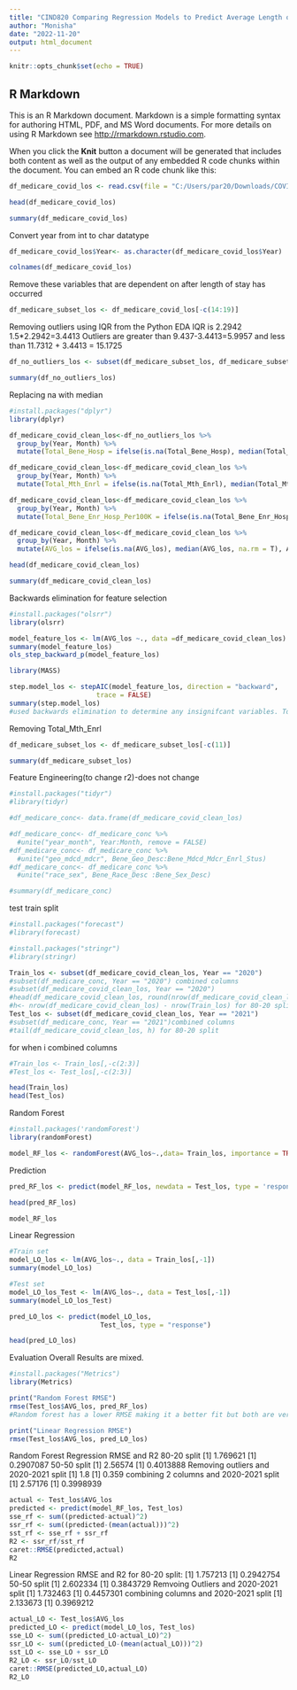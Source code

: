---
title: "CIND820 Comparing Regression Models to Predict Average Length of Stay"
author: "Monisha"
date: "2022-11-20"
output: html_document
---

```{r setup, include=FALSE}
knitr::opts_chunk$set(echo = TRUE)
```

## R Markdown

This is an R Markdown document. Markdown is a simple formatting syntax for authoring HTML, PDF, and MS Word documents. For more details on using R Markdown see <http://rmarkdown.rstudio.com>.

When you click the **Knit** button a document will be generated that includes both content as well as the output of any embedded R code chunks within the document. You can embed an R code chunk like this:

```{r}
df_medicare_covid_los <- read.csv(file = "C:/Users/par20/Downloads/COVID_19_Hospitalization_Trends_Report_Data_file_20220526/COVID_19_Hospitalization_Trends_Report_Data_file_20220526.csv")
```
```{r}
head(df_medicare_covid_los)
```
```{r}
summary(df_medicare_covid_los)
```


Convert year from int to char datatype
```{r}
df_medicare_covid_los$Year<- as.character(df_medicare_covid_los$Year)
```


```{r}
colnames(df_medicare_covid_los)
```

Remove these variables that are dependent on after length of stay has occurred
```{r}
df_medicare_subset_los <- df_medicare_covid_los[-c(14:19)]
```

Removing outliers using IQR
from the Python EDA
IQR is 2.2942 
1.5*2.2942=3.4413
Outliers are greater than 9.437-3.4413=5.9957
and less than 11.7312 + 3.4413 = 15.1725
```{r}
df_no_outliers_los <- subset(df_medicare_subset_los, df_medicare_subset_los$AVG_los > 5.9957 & df_medicare_subset_los$AVG_los < 15.1725)
```
```{r}
summary(df_no_outliers_los)
```


Replacing na with median
```{r}
#install.packages("dplyr")
library(dplyr)
```

```{r}
df_medicare_covid_clean_los<-df_no_outliers_los %>%
  group_by(Year, Month) %>%
  mutate(Total_Bene_Hosp = ifelse(is.na(Total_Bene_Hosp), median(Total_Bene_Hosp, na.rm = T), Total_Bene_Hosp))
```
```{r}
df_medicare_covid_clean_los<-df_medicare_covid_clean_los %>%
  group_by(Year, Month) %>%
  mutate(Total_Mth_Enrl = ifelse(is.na(Total_Mth_Enrl), median(Total_Mth_Enrl, na.rm = T), Total_Mth_Enrl))
```
```{r}
df_medicare_covid_clean_los<-df_medicare_covid_clean_los %>%
  group_by(Year, Month) %>%
  mutate(Total_Bene_Enr_Hosp_Per100K = ifelse(is.na(Total_Bene_Enr_Hosp_Per100K), median(Total_Bene_Enr_Hosp_Per100K, na.rm = T), Total_Bene_Enr_Hosp_Per100K))
```
```{r}
df_medicare_covid_clean_los<-df_medicare_covid_clean_los %>%
  group_by(Year, Month) %>%
  mutate(AVG_los = ifelse(is.na(AVG_los), median(AVG_los, na.rm = T), AVG_los))
```

```{r}
head(df_medicare_covid_clean_los)
```

```{r}
summary(df_medicare_covid_clean_los)
```
Backwards elimination for feature selection
```{r}
#install.packages("olsrr")
library(olsrr)
```

```{r}
model_feature_los <- lm(AVG_los ~., data =df_medicare_covid_clean_los)
summary(model_feature_los)
ols_step_backward_p(model_feature_los)
```

```{r}
library(MASS)
```

```{r}
step.model_los <- stepAIC(model_feature_los, direction = "backward", 
                      trace = FALSE)
summary(step.model_los)
#used backwards elimination to determine any insignifcant variables. Total_Mth_Enrl is eliminated.
```

Removing Total_Mth_Enrl
```{r}
df_medicare_subset_los <- df_medicare_subset_los[-c(11)]
```
```{r}
summary(df_medicare_subset_los)
```

Feature Engineering(to change r2)-does not change 
```{r}
#install.packages("tidyr")
#library(tidyr)
```
```{r}
#df_medicare_conc<- data.frame(df_medicare_covid_clean_los)
```

```{r}
#df_medicare_conc<- df_medicare_conc %>%
  #unite("year_month", Year:Month, remove = FALSE)
#df_medicare_conc<- df_medicare_conc %>%
  #unite("geo_mdcd_mdcr", Bene_Geo_Desc:Bene_Mdcd_Mdcr_Enrl_Stus)
#df_medicare_conc<- df_medicare_conc %>%
  #unite("race_sex", Bene_Race_Desc :Bene_Sex_Desc)
```
```{r}
#summary(df_medicare_conc)
```







test train split
```{r}
#install.packages("forecast")
#library(forecast)
```
```{r}
#install.packages("stringr")
#library(stringr)
```

```{r}

Train_los <- subset(df_medicare_covid_clean_los, Year == "2020")
#subset(df_medicare_conc, Year == "2020") combined columns
#subset(df_medicare_covid_clean_los, Year == "2020")
#head(df_medicare_covid_clean_los, round(nrow(df_medicare_covid_clean_los)*0.8)) for 80-20 split
#h<- nrow(df_medicare_covid_clean_los) - nrow(Train_los) for 80-20 split
Test_los <- subset(df_medicare_covid_clean_los, Year == "2021")
#subset(df_medicare_conc, Year == "2021")combined columns
#tail(df_medicare_covid_clean_los, h) for 80-20 split


```
for when i combined columns
```{r}
#Train_los <- Train_los[,-c(2:3)]
#Test_los <- Test_los[,-c(2:3)]
```

```{r}
head(Train_los)
head(Test_los)

```

Random Forest
```{r}
#install.packages('randomForest') 
library(randomForest)
```
```{r}
model_RF_los <- randomForest(AVG_los~.,data= Train_los, importance = TRUE)

```
Prediction
```{r}
pred_RF_los <- predict(model_RF_los, newdata = Test_los, type = 'response')
```
```{r}
head(pred_RF_los)
```
```{r}
model_RF_los
```
Linear Regression
```{r}
#Train set
model_LO_los <- lm(AVG_los~., data = Train_los[,-1])
summary(model_LO_los)

```
```{r}
#Test set
model_LO_los_Test <- lm(AVG_los~., data = Test_los[,-1])
summary(model_LO_los_Test)

```

```{r}
pred_LO_los <- predict(model_LO_los, 
                       Test_los, type = "response")
```
```{r}
head(pred_LO_los)
```
Evaluation
Overall Results are mixed.

```{r}
#install.packages("Metrics")
library(Metrics)
```


```{r}
print("Random Forest RMSE")
rmse(Test_los$AVG_los, pred_RF_los)
#Random forest has a lower RMSE making it a better fit but both are very high so in reality neither are a good fit

print("Linear Regression RMSE")
rmse(Test_los$AVG_los, pred_LO_los)
```



Random Forest Regression
RMSE and R2
80-20 split
[1] 1.769621
[1] 0.2907087
50-50 split
[1] 2.56574
[1] 0.4013888
Removing outliers and 2020-2021 split
[1] 1.8
[1] 0.359
combining 2 columns and 2020-2021 split
[1] 2.57176
[1] 0.3998939
```{r}
actual <- Test_los$AVG_los
predicted <- predict(model_RF_los, Test_los)
sse_rf <- sum((predicted-actual)^2)
ssr_rf <- sum((predicted-(mean(actual)))^2)
sst_rf <- sse_rf + ssr_rf
R2 <- ssr_rf/sst_rf
caret::RMSE(predicted,actual)
R2
```
Linear Regression
RMSE and R2 for 80-20 split:
[1] 1.757213
[1] 0.2942754
50-50 split
[1] 2.602334
[1] 0.3843729
Remvoing Outliers and 2020-2021 split
[1] 1.732463
[1] 0.4457301
combining columns and 2020-2021 split
[1] 2.133673
[1] 0.3969212
```{r}
actual_LO <- Test_los$AVG_los 
predicted_LO <- predict(model_LO_los, Test_los)
sse_LO <- sum((predicted_LO-actual_LO)^2)
ssr_LO <- sum((predicted_LO-(mean(actual_LO)))^2)
sst_LO <- sse_LO + ssr_LO
R2_LO <- ssr_LO/sst_LO
caret::RMSE(predicted_LO,actual_LO)
R2_LO

```

